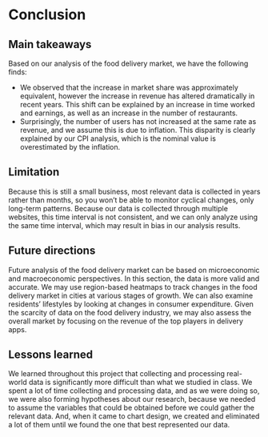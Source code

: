 # Conclusion

## Main takeaways

Based on our analysis of the food delivery market, we have the following finds:

* We observed that the increase in market share was approximately equivalent, however the increase in revenue has altered dramatically in recent years. This shift can be explained by an increase in time worked and earnings, as well as an increase in the number of restaurants.
* Surprisingly, the number of users has not increased at the same rate as revenue, and we assume this is due to inflation. This disparity is clearly explained by our CPI analysis, which is the nominal value is overestimated by the inflation.

## Limitation

Because this is still a small business, most relevant data is collected in years rather than months, so you won't be able to monitor cyclical changes, only long-term patterns. Because our data is collected through multiple websites, this time interval is not consistent, and we can only analyze using the same time interval, which may result in bias in our analysis results.

## Future directions

Future analysis of the food delivery market can be based on microeconomic and macroeconomic perspectives. In this section, the data is more valid and accurate. We may use region-based heatmaps to track changes in the food delivery market in cities at various stages of growth. We can also examine residents' lifestyles by looking at changes in consumer expenditure. Given the scarcity of data on the food delivery industry, we may also assess the overall market by focusing on the revenue of the top players in delivery apps.

## Lessons learned

We learned throughout this project that collecting and processing real-world data is significantly more difficult than what we studied in class. We spent a lot of time collecting and processing data, and as we were doing so, we were also forming hypotheses about our research, because we needed to assume the variables that could be obtained before we could gather the relevant data. And, when it came to chart design, we created and eliminated a lot of them until we found the one that best represented our data.